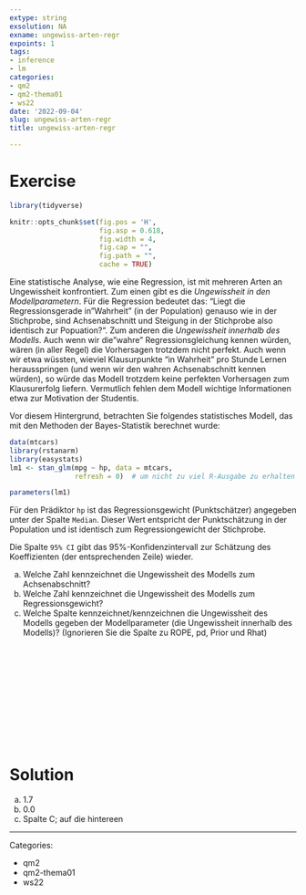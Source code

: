```yaml
---
extype: string
exsolution: NA
exname: ungewiss-arten-regr
expoints: 1
tags:
- inference
- lm
categories:
- qm2
- qm2-thema01
- ws22
date: '2022-09-04'
slug: ungewiss-arten-regr
title: ungewiss-arten-regr

---
```











# Exercise


```r

library(tidyverse)

```


```r
knitr::opts_chunk$set(fig.pos = 'H',
                      fig.asp = 0.618,
                      fig.width = 4,
                      fig.cap = "", 
                      fig.path = "",
                      cache = TRUE)
```




Eine statistische Analyse, wie eine Regression, ist mit mehreren Arten an Ungewissheit konfrontiert. Zum einen gibt es die *Ungewissheit in den Modellparametern*. Für die Regression bedeutet das: "Liegt die Regressionsgerade in "Wahrheit" (in der Population) genauso wie in der Stichprobe, sind Achsenabschnitt und Steigung in der Stichprobe also identisch zur Popuation?". Zum anderen die *Ungewissheit innerhalb des Modells*. Auch wenn wir die "wahre" Regressionsgleichung kennen würden, wären (in aller Regel) die Vorhersagen trotzdem nicht perfekt. Auch wenn wir etwa wüssten, wieviel Klausurpunkte "in Wahrheit" pro Stunde Lernen herausspringen (und wenn wir den wahren Achsenabschnitt kennen würden), so würde das Modell trotzdem keine perfekten Vorhersagen zum Klausurerfolg liefern. Vermutlich fehlen dem Modell wichtige Informationen etwa zur Motivation der Studentis.

Vor diesem Hintergrund, betrachten Sie folgendes statistisches Modell,
das mit den Methoden der Bayes-Statistik berechnet wurde:

```r
data(mtcars) 
library(rstanarm) 
library(easystats)
lm1 <- stan_glm(mpg ~ hp, data = mtcars,
                refresh = 0)  # um nicht zu viel R-Ausgabe zu erhalten

parameters(lm1)
```


Für den Prädiktor `hp` ist das Regressionsgewicht (Punktschätzer) angegeben unter der Spalte `Median`.
Dieser Wert entspricht der Punktschätzung in der Population und ist identisch zum Regressiongewicht der Stichprobe.

Die Spalte `95% CI` gibt das 95%-Konfidenzintervall zur Schätzung des Koeffizienten (der entsprechenden Zeile) wieder.  


a) Welche Zahl kennzeichnet die Ungewissheit des Modells zum Achsenabschnitt?
b) Welche Zahl kennzeichnet die Ungewissheit des Modells zum Regressionsgewicht?
c) Welche Spalte kennzeichnet/kennzeichnen die Ungewissheit des Modells gegeben der Modellparameter (die Ungewissheit innerhalb des Modells)? (Ignorieren Sie die Spalte zu ROPE, pd, Prior und Rhat)




</br>
</br>
</br>
</br>
</br>
</br>
</br>
</br>
</br>
</br>

# Solution

a) 1.7
b) 0.0
c) Spalte C; auf die hintereen





---

Categories: 

- qm2
- qm2-thema01
- ws22


